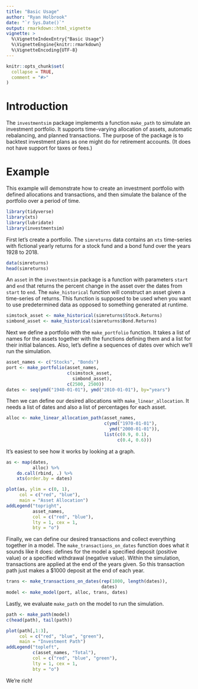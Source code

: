 ```yaml
---
title: "Basic Usage"
author: "Ryan Holbrook"
date: "`r Sys.Date()`"
output: rmarkdown::html_vignette
vignette: >
  %\VignetteIndexEntry{"Basic Usage"}
  %\VignetteEngine{knitr::rmarkdown}
  %\VignetteEncoding{UTF-8}
---
```


```r
knitr::opts_chunk$set(
  collapse = TRUE,
  comment = "#>"
)
```

# Introduction #

The `investmentsim` package implements a function `make_path` to simulate an investment portfolio. It supports time-varying allocation of assets, automatic rebalancing, and planned transactions. The purpose of the package is to backtest investment plans as one might do for retirement accounts. (It does not have support for taxes or fees.)


# Example #

This example will demonstrate how to create an investment portfolio with defined allocations and transactions, and then simulate the balance of the portfolio over a period of time.

```r
library(tidyverse)
library(xts)
library(lubridate)
library(investmentsim)
```

First let's create a portfolio. The `simreturns` data contains an `xts` time-series with fictional yearly returns for a stock fund and a bond fund over the years 1928 to 2018.

```r
data(simreturns)
head(simreturns)
```

An `asset` in the `investmentsim` package is a function with parameters `start` and `end` that returns the percent change in the asset over the dates from `start` to `end`. The `make_historical` function will construct an asset given a time-series of returns. This function is supposed to be used when you want to use predetermined data as opposed to something generated at runtime.

```r
simstock_asset <- make_historical(simreturns$Stock.Returns)
simbond_asset <- make_historical(simreturns$Bond.Returns)
```

Next we define a portfolio with the `make_portfolio` function. It takes a list of names for the assets together with the functions defining them and a list for their initial balances. Also, let's define a sequences of dates over which we'll run the simulation.

```r
asset_names <- c("Stocks", "Bonds")
port <- make_portfolio(asset_names,
                       c(simstock_asset,
                         simbond_asset),
                       c(2500, 2500))
dates <- seq(ymd("1940-01-01"), ymd("2010-01-01"), by="years")
```

Then we can define our desired allocations with `make_linear_allocation`. It needs a list of dates and also a list of percentages for each asset.

```r
alloc <- make_linear_allocation_path(asset_names,
                                     c(ymd("1970-01-01"),
                                       ymd("2000-01-01")),
                                     list(c(0.9, 0.1),
                                          c(0.4, 0.6)))
```

It's easiest to see how it works by looking at a graph.

```r
as <- map(dates,
          alloc) %>%
    do.call(rbind, .) %>%
    xts(order.by = dates)

plot(as, ylim = c(0, 1),
     col = c("red", "blue"),
     main = "Asset Allocation")
addLegend("topright",
          asset_names,
          col = c("red", "blue"),
          lty = 1, cex = 1,
          bty = "o")
```

Finally, we can define our desired transactions and collect everything together in a model. The `make_transactions_on_dates` function does what it sounds like it does: defines for the model a specified deposit (positive value) or a specified withdrawal (negative value). Within the simulation, transactions are applied at the end of the years given. So this transaction path just makes a $1000 deposit at the end of each year.

```r
trans <- make_transactions_on_dates(rep(1000, length(dates)),
                                    dates)
model <- make_model(port, alloc, trans, dates)
```

Lastly, we evaluate `make_path` on the model to run the simulation.

```r
path <- make_path(model)
c(head(path), tail(path))
```


```r
plot(path[,1:3],
     col = c("red", "blue", "green"),
     main = "Investment Path")
addLegend("topleft",
          c(asset_names, "Total"),
          col = c("red", "blue", "green"),
          lty = 1, cex = 1,
          bty = "o")
```

We're rich!
